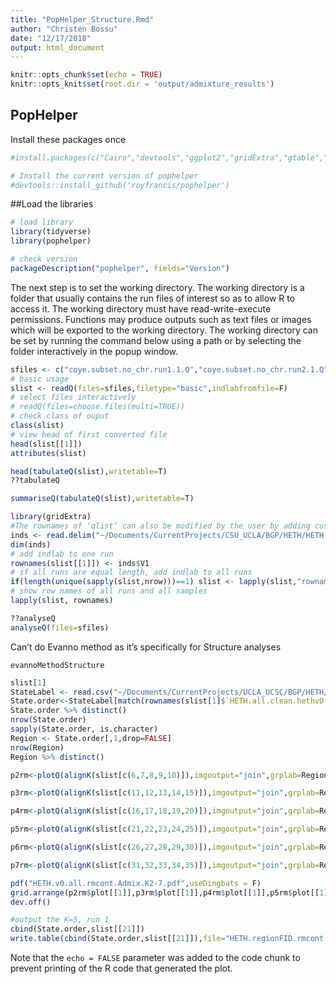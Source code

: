 ```yaml
---
title: "PopHelper_Structure.Rmd"
author: "Christen Bossu"
date: "12/17/2018"
output: html_document
---
```


```r
knitr::opts_chunk$set(echo = TRUE)
knitr::opts_knit$set(root.dir = 'output/admixture_results')
```

## PopHelper

Install these packages once
```r
#install.packages(c("Cairo","devtools","ggplot2","gridExtra","gtable","tidyr"),dependencies=T)

# Install the current version of pophelper
#devtools::install_github('royfrancis/pophelper')
```

##Load the libraries
```r
# load library
library(tidyverse)
library(pophelper)

# check version
packageDescription("pophelper", fields="Version")
```

The next step is to set the working directory. The working directory is a folder that usually contains the run files of interest so as to allow R to access it. The working directory must have read-write-execute permissions. Functions may produce outputs such as text files or images which will be exported to the working directory. The working directory can be set by running the command below using a path or by selecting the folder interactively in the popup window.
```r
sfiles <- c("coye.subset.no_chr.run1.1.Q","coye.subset.no_chr.run2.1.Q","coye.subset.no_chr.run3.1.Q","coye.subset.no_chr.run1.2.Q","coye.subset.no_chr.run2.2.Q","coye.subset.no_chr.run3.2.Q","coye.subset.no_chr.run1.3.Q","coye.subset.no_chr.run2.3.Q","coye.subset.no_chr.run3.3.Q","coye.subset.no_chr.run1.4.Q","coye.subset.no_chr.run2.4.Q","coye.subset.no_chr.run3.4.Q","coye.subset.no_chr.run1.5.Q","coye.subset.no_chr.run2.5.Q","coye.subset.no_chr.run3.5.Q","coye.subset.no_chr.run1.6.Q","coye.subset.no_chr.run2.6.Q","coye.subset.no_chr.run3.6.Q")
# basic usage
slist <- readQ(files=sfiles,filetype="basic",indlabfromfile=F)
# select files interactively
# readQ(files=choose.files(multi=TRUE))
# check class of ouput
class(slist)
# view head of first converted file
head(slist[[1]])
attributes(slist)

head(tabulateQ(slist),writetable=T)
??tabulateQ
```
```r
summariseQ(tabulateQ(slist),writetable=T)
```
```r
library(gridExtra)
#The rownames of ‘qlist’ can also be modified by the user by adding custom individual labels.
inds <- read.delim("~/Documents/CurrentProjects/CSU_UCLA/BGP/HETH/HETH.all.clean.hethv0.rm_hets.rmrel.ind",header=FALSE,stringsAsFactors=F)
dim(inds)
# add indlab to one run
rownames(slist[[1]]) <- inds$V1
# if all runs are equal length, add indlab to all runs
if(length(unique(sapply(slist,nrow)))==1) slist <- lapply(slist,"rownames<-",inds$V1)
# show row names of all runs and all samples
lapply(slist, rownames)

??analyseQ
analyseQ(files=sfiles)

```

Can't do Evanno method as it's specifically for Structure analyses
```
evannoMethodStructure

```

```r
slist[1]
StateLabel <- read.csv("~/Documents/CurrentProjects/UCLA_UCSC/BGP/HETH/HETH.Plate1_4.meta.final_fixed.csv",header=T,stringsAsFactors=F) %>% dplyr::select(Sample,ClimGroup,MapNum) %>% filter(Sample %in% row.names(slist[1]$`HETH.all.clean.hethv0.rm_hets.rmrel.rmcont.chr1.run1.1.Q`)) 
State.order<-StateLabel[match(rownames(slist[1]$`HETH.all.clean.hethv0.rm_hets.rmrel.rmcont.chr1.run1.1.Q`), StateLabel$Sample), ] %>% dplyr::select(ClimGroup,MapNum,Sample) 
State.order %>% distinct()
nrow(State.order)
sapply(State.order, is.character)
Region <- State.order[,1,drop=FALSE]
nrow(Region)
Region %>% distinct()

p2rm<-plotQ(alignK(slist[c(6,7,8,9,10)]),imgoutput="join",grplab=Region,returnplot=T,exportplot=F,subsetgrp=c("NM1","AZ3","AZ1","AZ4","AZ2","UT1","Yosemite","CA1","CA2","CA3","AK1","AK3","HaidaGwaii","AK2","AK4","PrinceRupert", "Exstew", "Kispiox", "Whistler", "Golden","Maxan","FortFraser","MacKenzie","Hudson'sHope","Swan","PA1","ME2"),ordergrp=T,grplabsize=1,linesize=0.5,pointsize=2,grplabangle=90,grplabheight = 14)

p3rm<-plotQ(alignK(slist[c(11,12,13,14,15)]),imgoutput="join",grplab=Region,returnplot=T,exportplot=F,subsetgrp=c("NM1","AZ3","AZ1","AZ4","AZ2","UT1","Yosemite","CA1","CA2","CA3","AK1","AK3","HaidaGwaii","AK2","AK4","PrinceRupert", "Exstew", "Kispiox", "Whistler", "Golden","Maxan","FortFraser","MacKenzie","Hudson'sHope","Swan","PA1","ME2"),ordergrp=T,grplabsize=1,linesize=0.5,pointsize=2,grplabangle=90,grplabheight = 14)

p4rm<-plotQ(alignK(slist[c(16,17,18,19,20)]),imgoutput="join",grplab=Region,returnplot=T,exportplot=F,subsetgrp=c("NM1","AZ3","AZ1","AZ4","AZ2","UT1","Yosemite","CA1","CA2","CA3","AK1","AK3","HaidaGwaii","AK2","AK4","PrinceRupert", "Exstew", "Kispiox", "Whistler", "Golden","Maxan","FortFraser","MacKenzie","Hudson'sHope","Swan","PA1","ME2"),ordergrp=T,grplabsize=1,linesize=0.5,pointsize=2,grplabangle=90,grplabheight = 14)

p5rm<-plotQ(alignK(slist[c(21,22,23,24,25)]),imgoutput="join",grplab=Region,returnplot=T,exportplot=F,subsetgrp=c("NM1","AZ3","AZ1","AZ4","AZ2","UT1","Yosemite","CA1","CA2","CA3","AK1","AK3","HaidaGwaii","AK2","AK4","PrinceRupert", "Exstew", "Kispiox", "Whistler", "Golden","Maxan","FortFraser","MacKenzie","Hudson'sHope","Swan","PA1","ME2"),ordergrp=T,grplabsize=1,linesize=0.5,pointsize=2,grplabangle=90,grplabheight = 14)

p6rm<-plotQ(alignK(slist[c(26,27,28,29,30)]),imgoutput="join",grplab=Region,returnplot=T,exportplot=F,subsetgrp=c("NM1","AZ3","AZ1","AZ4","AZ2","UT1","Yosemite","CA1","CA2","CA3","AK1","AK3","HaidaGwaii","AK2","AK4","PrinceRupert", "Exstew", "Kispiox", "Whistler", "Golden","Maxan","FortFraser","MacKenzie","Hudson'sHope","Swan","PA1","ME2"),ordergrp=T,grplabsize=1,linesize=0.5,pointsize=2,grplabangle=90,grplabheight = 14)

p7rm<-plotQ(alignK(slist[c(31,32,33,34,35)]),imgoutput="join",grplab=Region,returnplot=T,exportplot=F,subsetgrp=c("NM1","AZ3","AZ1","AZ4","AZ2","UT1","Yosemite","CA1","CA2","CA3","AK1","AK3","HaidaGwaii","AK2","AK4","PrinceRupert", "Exstew", "Kispiox", "Whistler", "Golden","Maxan","FortFraser","MacKenzie","Hudson'sHope","Swan","PA1","ME2"),ordergrp=T,grplabsize=1,linesize=0.5,pointsize=2,grplabangle=90,grplabheight = 14)

pdf("HETH.v0.all.rmcont.Admix.K2-7.pdf",useDingbats = F)
grid.arrange(p2rm$plot[[1]],p3rm$plot[[1]],p4rm$plot[[1]],p5rm$plot[[1]],p6rm$plot[[1]],p7rm$plot[[1]],layout_matrix=matrix(c(1,2,3,4,5,6),ncol=2,byrow=T))
dev.off()
```

```r
#output the K=5, run 1
cbind(State.order,slist[[21]])
write.table(cbind(State.order,slist[[21]]),file="HETH.regionFID.rmcont.K5.run1.admixture.indivq",quote=F,sep="\t")
```
Note that the `echo = FALSE` parameter was added to the code chunk to prevent printing of the R code that generated the plot.
